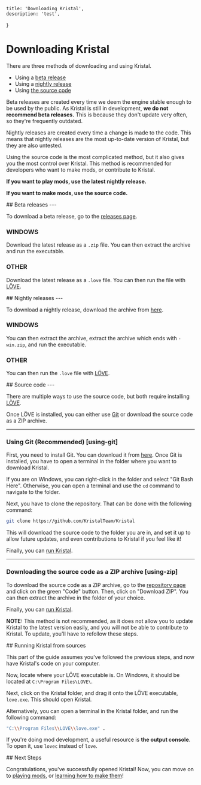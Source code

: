 
    title: 'Downloading Kristal',
    description: 'test',
}

# Downloading Kristal

<Box>
There are three methods of downloading and using Kristal.

- Using a [beta release](#beta-releases)
- Using a [nightly release](#nightly-releases)
- Using [the source code](#source-code)

Beta releases are created every time we deem the engine stable enough to be used by the public.
As Kristal is still in development, **we do not recommend beta releases.** This is because they don't update very often, so they're frequently outdated.

Nightly releases are created every time a change is made to the code. This means that nightly releases are the most up-to-date version of Kristal, but they are also untested.

Using the source code is the most complicated method, but it also gives you the most control over Kristal. This method is recommended for developers who want to make mods, or contribute to Kristal.

**If you want to play mods, use the latest nightly release.**

**If you want to make mods, use the source code.**

</Box>

<Box>
## Beta releases
---

To download a beta release, go to the [releases page](https://github.com/KristalTeam/Kristal/releases).

### WINDOWS
Download the latest release as a `.zip` file. You can then extract the archive and run the executable.

### OTHER
Download the latest release as a `.love` file. You can then run the file with [LÖVE](https://love2d.org/).

</Box>

<Box>
## Nightly releases
---

To download a nightly release, download the archive from [here](https://nightly.link/KristalTeam/Kristal/workflows/ci/main/output.zip).

### WINDOWS
You can then extract the archive, extract the archive which ends with `-win.zip`, and run the executable.

### OTHER
You can then run the `.love` file with [LÖVE](https://love2d.org/).

</Box>

<Box>
## Source code
---

There are multiple ways to use the source code, but both require installing [LÖVE](https://love2d.org/).

Once LÖVE is installed, you can either use [Git](https://git-scm.com/) or download the source code as a ZIP archive.

---

### Using Git (Recommended) [using-git]

First, you need to install Git.
You can download it from [here](https://git-scm.com/downloads).
Once Git is installed,
you have to open a terminal in the folder where you want to download Kristal.

If you are on Windows, you can right-click in the folder and select "Git Bash Here".
Otherwise, you can open a terminal and use the `cd` command to navigate to the folder.

Next, you have to clone the repository. That can be done with the following command:

```bash
git clone https://github.com/KristalTeam/Kristal
```

This will download the source code to the folder you are in,
and set it up to allow future updates, and even contributions to Kristal if you feel like it!

Finally, you can [run Kristal](#running-kristal-from-sources).

---

### Downloading the source code as a ZIP archive [using-zip]

To download the source code as a ZIP archive, go to the [repository page](https://github.com/KristalTeam/Kristal) and click on the green "Code" button.
Then, click on "Download ZIP". You can then extract the archive in the folder of your choice.

Finally, you can [run Kristal](#running-kristal-from-sources).

**NOTE:** This method is not recommended, as it does not allow you to update Kristal to the latest version easily, and you will not be able to contribute to Kristal. To update, you'll have to refollow these steps.
</Box>

<Box>
## Running Kristal from sources

This part of the guide assumes you've followed the previous steps,
and now have Kristal's code on your computer.

Now, locate where your LÖVE executable is.
On Windows, it should be located at `C:\Program Files\LOVE\`.

Next, click on the Kristal folder, and drag it onto the LÖVE executable, `love.exe`. This should open Kristal.

Alternatively, you can open a terminal in the Kristal folder, and run the following command:

```bash
"C:\\Program Files\\LOVE\\love.exe" .
```

If you're doing mod development, a useful resource is **the output console**. To open it, use `lovec` instead of `love`.

</Box>

<Box>
## Next Steps

Congratulations, you've successfully opened Kristal! Now, you can move on to [playing mods](/wiki/playing-mods), or [learning how to make them](/wiki/reading-docs)!

</Box>
